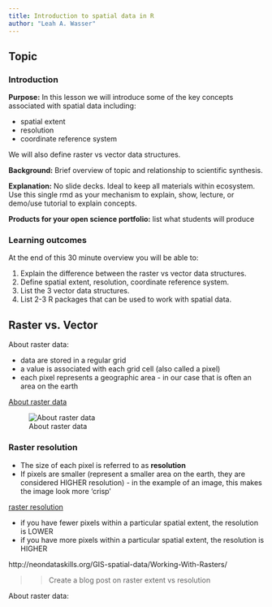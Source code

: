 ```yaml
---
title: Introduction to spatial data in R
author: "Leah A. Wasser"
---
```


## Topic

### Introduction
**Purpose:** In this lesson we will introduce some of the key concepts associated
with spatial data including:

* spatial extent
* resolution
* coordinate reference system

We will also define raster vs vector data structures.

**Background:**
Brief overview of topic and relationship to scientific synthesis.

**Explanation:**
No slide decks. Ideal to keep all materials within ecosystem. Use this single rmd as your mechanism to explain, show, lecture, or demo/use tutorial to explain concepts.

**Products for your open science portfolio:**
list what students will produce

### Learning outcomes

At the end of this 30 minute overview you will be able to:

1. Explain the difference between the raster vs vector data structures.
1. Define spatial extent, resolution, coordinate reference system.
1. List the 3 vector data structures.
1. List 2-3 R packages that can be used to work with spatial data.


## Raster vs. Vector

About raster data:

* data are stored in a regular grid
* a value is associated with each grid cell (also called a pixel)
* each pixel represents a geographic area - in our case that is often an area on the earth


[About raster data](http://neondataskills.org/GIS-spatial-data/Working-With-Rasters/)

![About raster data](http://earthdatascience.org/images/course-materials/earth-analytics/week-3/raster-concept.png)

### Raster resolution

* The size of each pixel is referred to as **resolution**
* If pixels are smaller (represent a smaller area on the earth, they are considered HIGHER resolution) - in the example of an image, this makes the image look more 'crisp'

[raster resolution](http://earthdatascience.org/images/course-materials/earth-analytics/week-3/raster-resolution.png)


* if you have fewer pixels within a particular spatial extent, the resolution is LOWER
* if you have more pixels within a particular spatial extent, the resolution is HIGHER


http://neondataskills.org/GIS-spatial-data/Working-With-Rasters/

>> Create a blog post on raster extent vs resolution

About raster data:
